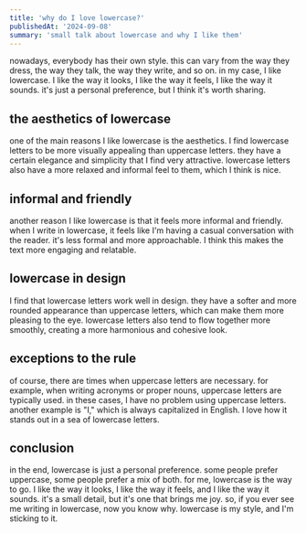 ```yaml
---
title: 'why do I love lowercase?'
publishedAt: '2024-09-08'
summary: 'small talk about lowercase and why I like them'
---
```


nowadays, everybody has their own style. this can vary from the way they dress, the way they talk, the way they write, and so on. in my case, I like lowercase. I like the way it looks, I like the way it feels, I like the way it sounds. it's just a personal preference, but I think it's worth sharing.

## the aesthetics of lowercase

one of the main reasons I like lowercase is the aesthetics. I find lowercase letters to be more visually appealing than uppercase letters. they have a certain elegance and simplicity that I find very attractive. lowercase letters also have a more relaxed and informal feel to them, which I think is nice.

## informal and friendly

another reason I like lowercase is that it feels more informal and friendly. when I write in lowercase, it feels like I'm having a casual conversation with the reader. it's less formal and more approachable. I think this makes the text more engaging and relatable.

## lowercase in design

I find that lowercase letters work well in design. they have a softer and more rounded appearance than uppercase letters, which can make them more pleasing to the eye. lowercase letters also tend to flow together more smoothly, creating a more harmonious and cohesive look.

## exceptions to the rule

of course, there are times when uppercase letters are necessary. for example, when writing acronyms or proper nouns, uppercase letters are typically used. in these cases, I have no problem using uppercase letters. another example is "I," which is always capitalized in English. I love how it stands out in a sea of lowercase letters.

## conclusion

in the end, lowercase is just a personal preference. some people prefer uppercase, some people prefer a mix of both. for me, lowercase is the way to go. I like the way it looks, I like the way it feels, and I like the way it sounds. it's a small detail, but it's one that brings me joy. so, if you ever see me writing in lowercase, now you know why. lowercase is my style, and I'm sticking to it.
